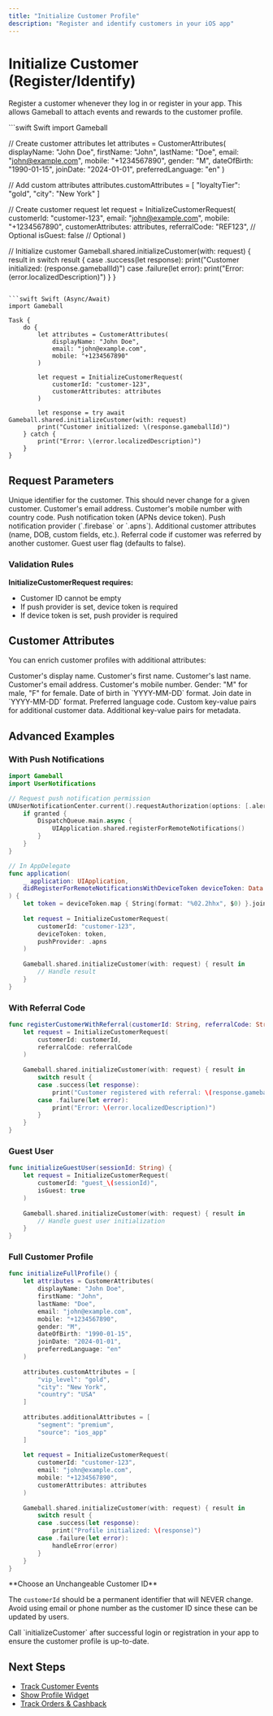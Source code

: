 ```yaml
---
title: "Initialize Customer Profile"
description: "Register and identify customers in your iOS app"
---
```


# Initialize Customer (Register/Identify)

Register a customer whenever they log in or register in your app. This allows Gameball to attach events and rewards to the customer profile.

<CodeGroup>
```swift Swift
import Gameball

// Create customer attributes
let attributes = CustomerAttributes(
    displayName: "John Doe",
    firstName: "John",
    lastName: "Doe",
    email: "john@example.com",
    mobile: "+1234567890",
    gender: "M",
    dateOfBirth: "1990-01-15",
    joinDate: "2024-01-01",
    preferredLanguage: "en"
)

// Add custom attributes
attributes.customAttributes = [
    "loyaltyTier": "gold",
    "city": "New York"
]

// Create customer request
let request = InitializeCustomerRequest(
    customerId: "customer-123",
    email: "john@example.com",
    mobile: "+1234567890",
    customerAttributes: attributes,
    referralCode: "REF123",  // Optional
    isGuest: false           // Optional
)

// Initialize customer
Gameball.shared.initializeCustomer(with: request) { result in
    switch result {
    case .success(let response):
        print("Customer initialized: \(response.gameballId)")
    case .failure(let error):
        print("Error: \(error.localizedDescription)")
    }
}
```

```swift Swift (Async/Await)
import Gameball

Task {
    do {
        let attributes = CustomerAttributes(
            displayName: "John Doe",
            email: "john@example.com",
            mobile: "+1234567890"
        )
        
        let request = InitializeCustomerRequest(
            customerId: "customer-123",
            customerAttributes: attributes
        )
        
        let response = try await Gameball.shared.initializeCustomer(with: request)
        print("Customer initialized: \(response.gameballId)")
    } catch {
        print("Error: \(error.localizedDescription)")
    }
}
```
</CodeGroup>

## Request Parameters

<ParamField body="customerId" type="String" required>
Unique identifier for the customer. This should never change for a given customer.
</ParamField>

<ParamField body="email" type="String">
Customer's email address.
</ParamField>

<ParamField body="mobile" type="String">
Customer's mobile number with country code.
</ParamField>

<ParamField body="deviceToken" type="String">
Push notification token (APNs device token).
</ParamField>

<ParamField body="pushProvider" type="PushProvider">
Push notification provider (`.firebase` or `.apns`).
</ParamField>

<ParamField body="customerAttributes" type="CustomerAttributes">
Additional customer attributes (name, DOB, custom fields, etc.).
</ParamField>

<ParamField body="referralCode" type="String">
Referral code if customer was referred by another customer.
</ParamField>

<ParamField body="isGuest" type="Bool">
Guest user flag (defaults to false).
</ParamField>

### Validation Rules

**InitializeCustomerRequest requires:**
- Customer ID cannot be empty
- If push provider is set, device token is required
- If device token is set, push provider is required

## Customer Attributes

You can enrich customer profiles with additional attributes:

<Expandable title="CustomerAttributes Properties">
  <ParamField body="displayName" type="String">
  Customer's display name.
  </ParamField>
  
  <ParamField body="firstName" type="String">
  Customer's first name.
  </ParamField>
  
  <ParamField body="lastName" type="String">
  Customer's last name.
  </ParamField>
  
  <ParamField body="email" type="String">
  Customer's email address.
  </ParamField>
  
  <ParamField body="mobile" type="String">
  Customer's mobile number.
  </ParamField>
  
  <ParamField body="gender" type="String">
  Gender: "M" for male, "F" for female.
  </ParamField>
  
  <ParamField body="dateOfBirth" type="String">
  Date of birth in `YYYY-MM-DD` format.
  </ParamField>
  
  <ParamField body="joinDate" type="String">
  Join date in `YYYY-MM-DD` format.
  </ParamField>
  
  <ParamField body="preferredLanguage" type="String">
  Preferred language code.
  </ParamField>
  
  <ParamField body="customAttributes" type="[String: String]">
  Custom key-value pairs for additional customer data.
  </ParamField>
  
  <ParamField body="additionalAttributes" type="[String: String]">
  Additional key-value pairs for metadata.
  </ParamField>
</Expandable>

## Advanced Examples

### With Push Notifications

```swift
import Gameball
import UserNotifications

// Request push notification permission
UNUserNotificationCenter.current().requestAuthorization(options: [.alert, .sound, .badge]) { granted, error in
    if granted {
        DispatchQueue.main.async {
            UIApplication.shared.registerForRemoteNotifications()
        }
    }
}

// In AppDelegate
func application(
    _ application: UIApplication,
    didRegisterForRemoteNotificationsWithDeviceToken deviceToken: Data
) {
    let token = deviceToken.map { String(format: "%02.2hhx", $0) }.joined()
    
    let request = InitializeCustomerRequest(
        customerId: "customer-123",
        deviceToken: token,
        pushProvider: .apns
    )
    
    Gameball.shared.initializeCustomer(with: request) { result in
        // Handle result
    }
}
```

### With Referral Code

```swift
func registerCustomerWithReferral(customerId: String, referralCode: String) {
    let request = InitializeCustomerRequest(
        customerId: customerId,
        referralCode: referralCode
    )
    
    Gameball.shared.initializeCustomer(with: request) { result in
        switch result {
        case .success(let response):
            print("Customer registered with referral: \(response.gameballId)")
        case .failure(let error):
            print("Error: \(error.localizedDescription)")
        }
    }
}
```

### Guest User

```swift
func initializeGuestUser(sessionId: String) {
    let request = InitializeCustomerRequest(
        customerId: "guest_\(sessionId)",
        isGuest: true
    )
    
    Gameball.shared.initializeCustomer(with: request) { result in
        // Handle guest user initialization
    }
}
```

### Full Customer Profile

```swift
func initializeFullProfile() {
    let attributes = CustomerAttributes(
        displayName: "John Doe",
        firstName: "John",
        lastName: "Doe",
        email: "john@example.com",
        mobile: "+1234567890",
        gender: "M",
        dateOfBirth: "1990-01-15",
        joinDate: "2024-01-01",
        preferredLanguage: "en"
    )
    
    attributes.customAttributes = [
        "vip_level": "gold",
        "city": "New York",
        "country": "USA"
    ]
    
    attributes.additionalAttributes = [
        "segment": "premium",
        "source": "ios_app"
    ]
    
    let request = InitializeCustomerRequest(
        customerId: "customer-123",
        email: "john@example.com",
        mobile: "+1234567890",
        customerAttributes: attributes
    )
    
    Gameball.shared.initializeCustomer(with: request) { result in
        switch result {
        case .success(let response):
            print("Profile initialized: \(response)")
        case .failure(let error):
            handleError(error)
        }
    }
}
```

<Warning>
**Choose an Unchangeable Customer ID**

The `customerId` should be a permanent identifier that will NEVER change. Avoid using email or phone number as the customer ID since these can be updated by users.
</Warning>

<Tip>
Call `initializeCustomer` after successful login or registration in your app to ensure the customer profile is up-to-date.
</Tip>

## Next Steps

- [Track Customer Events](/installation-guide/ios-v3/track-events)
- [Show Profile Widget](/installation-guide/ios-v3/show-profile)
- [Track Orders & Cashback](/installation-guide/ios-v3/track-orders)


